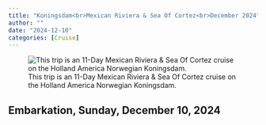 ```yaml
---
title: "Koningsdam<br>Mexican Riviera & Sea Of Cortez<br>December 2024"
author: ""
date: "2024-12-10"
categories: [Cruise]
---
```

![This trip is an 11-Day Mexican Riviera & Sea Of Cortez cruise on the Holland America Norwegian Koningsdam.](cruise_map.png)

## Embarkation, Sunday, December 10, 2024

